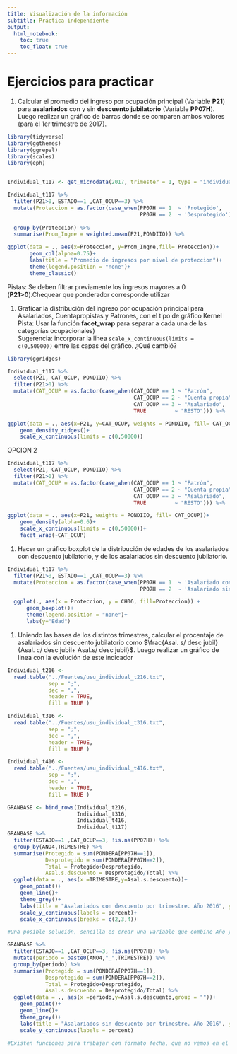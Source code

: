 ```yaml
---
title: Visualización de la información
subtitle: Práctica independiente
output:
  html_notebook: 
    toc: true
    toc_float: true 
---
```


# Ejercicios para practicar
1. Calcular el promedio del ingreso por ocupación principal (Variable **P21**)  para  **asalariados** con y sin **descuento jubilatorio** (Variable **PP07H**). Luego realizar un gráfico de barras donde se comparen ambos valores (para el 1er trimestre de 2017).                   
```r
library(tidyverse) 
library(ggthemes)  
library(ggrepel)   
library(scales)
library(eph)


Individual_t117 <- get_microdata(2017, trimester = 1, type = "individual")

Individual_t117 %>% 
  filter(P21>0, ESTADO==1 ,CAT_OCUP==3) %>% 
  mutate(Proteccion = as.factor(case_when(PP07H == 1  ~ 'Protegido', 
                                          PP07H == 2  ~ 'Desprotegido'))) %>% 
        
  group_by(Proteccion) %>% 
  summarise(Prom_Ingre = weighted.mean(P21,PONDIIO)) %>% 

ggplot(data = ., aes(x=Proteccion, y=Prom_Ingre,fill= Proteccion))+
       geom_col(alpha=0.75)+
       labs(title = "Promedio de ingresos por nivel de proteccion")+
       theme(legend.position = "none")+
       theme_classic()


```
  
  
   Pistas: Se deben filtrar previamente los ingresos mayores a 0 (**P21>0**).Chequear que ponderador corresponde utilizar           
               
1. Graficar la distribución del ingreso por ocupación principal para Asalariados, Cuentapropistas y Patrones, con el tipo de gráfico Kernel                 
   Pista: Usar la función **facet_wrap** para separar a cada una de las categorías ocupacionales)                
   Sugerencia: incorporar la línea ``` scale_x_continuous(limits = c(0,50000)) ``` entre las capas del gráfico. ¿Qué cambió?
   
```r
library(ggridges)

Individual_t117 %>% 
  select(P21, CAT_OCUP, PONDIIO) %>% 
  filter(P21>0) %>% 
  mutate(CAT_OCUP = as.factor(case_when(CAT_OCUP == 1 ~ "Patrón",
                                        CAT_OCUP == 2 ~ "Cuenta propia",
                                        CAT_OCUP == 3 ~ "Asalariado",
                                        TRUE         ~ "RESTO"))) %>% 

ggplot(data = ., aes(x=P21, y=CAT_OCUP, weights = PONDIIO, fill= CAT_OCUP))+
    geom_density_ridges()+
    scale_x_continuous(limits = c(0,50000))

```

OPCION 2

```r
Individual_t117 %>% 
  select(P21, CAT_OCUP, PONDIIO) %>% 
  filter(P21>0) %>% 
  mutate(CAT_OCUP = as.factor(case_when(CAT_OCUP == 1 ~ "Patrón",
                                        CAT_OCUP == 2 ~ "Cuenta propia",
                                        CAT_OCUP == 3 ~ "Asalariado",
                                        TRUE         ~ "RESTO"))) %>% 

ggplot(data = ., aes(x=P21, weights = PONDIIO, fill= CAT_OCUP))+
    geom_density(alpha=0.6)+
    scale_x_continuous(limits = c(0,50000))+
    facet_wrap(~CAT_OCUP)
```


1. Hacer un gráfico boxplot de la distribución de edades de los asalariados con descuento jubilatorio, y de los asalariados sin descuento jubilatorio.

```r
Individual_t117 %>% 
  filter(P21>0, ESTADO==1 ,CAT_OCUP==3) %>% 
  mutate(Proteccion = as.factor(case_when(PP07H == 1  ~ 'Asalariado con descuentos', 
                                          PP07H == 2  ~ 'Asalariado sin descuentos'))) %>% 

  ggplot(., aes(x = Proteccion, y = CH06, fill=Proteccion)) +
      geom_boxplot()+
      theme(legend.position = "none")+
      labs(y="Edad")


```


1. Uniendo las bases de los distintos trimestres, calcular el procentaje de asalariados sin descuento jubilatorio como $\frac{Asal. s/ desc jubil}{Asal. c/ desc jubil+ Asal.s/ desc jubil}$. Luego realizar un gráfico de linea con la evolución de este indicador

```r
Individual_t216 <-
  read.table("../Fuentes/usu_individual_t216.txt",
             sep = ";",
             dec = ",",
             header = TRUE,
             fill = TRUE )

Individual_t316 <-
  read.table("../Fuentes/usu_individual_t316.txt",
             sep = ";",
             dec = ",",
             header = TRUE,
             fill = TRUE )

Individual_t416 <-
  read.table("../Fuentes/usu_individual_t416.txt",
             sep = ";",
             dec = ",",
             header = TRUE,
             fill = TRUE )

GRANBASE <- bind_rows(Individual_t216,
                      Individual_t316,
                      Individual_t416,
                      Individual_t117)
GRANBASE %>% 
  filter(ESTADO==1 ,CAT_OCUP==3, !is.na(PP07H)) %>% 
  group_by(ANO4,TRIMESTRE) %>% 
  summarise(Protegido = sum(PONDERA[PP07H==1]),
            Desprotegido = sum(PONDERA[PP07H==2]),
            Total = Protegido+Desprotegido,
            Asal.s.descuento = Desprotegido/Total) %>% 
  ggplot(data = ., aes(x =TRIMESTRE,y=Asal.s.descuento))+
    geom_point()+
    geom_line()+
    theme_grey()+
    labs(title = "Asalariados con descuento por trimestre. Año 2016", y= "Tasa de asalariados con descuento")+
    scale_y_continuous(labels = percent)+
    scale_x_continuous(breaks = c(2,3,4))

#Una posible solución, sencilla es crear una variable que combine Año y Trimestre. El problema es que ahí deja de ser numérica la variable. Copio tu código y le modifico algunas cosas

GRANBASE %>% 
  filter(ESTADO==1 ,CAT_OCUP==3, !is.na(PP07H)) %>%
  mutate(periodo = paste0(ANO4,"_",TRIMESTRE)) %>% 
  group_by(periodo) %>% 
  summarise(Protegido = sum(PONDERA[PP07H==1]),
            Desprotegido = sum(PONDERA[PP07H==2]),
            Total = Protegido+Desprotegido,
            Asal.s.descuento = Desprotegido/Total) %>% 
  ggplot(data = ., aes(x =periodo,y=Asal.s.descuento,group = ""))+
    geom_point()+
    geom_line()+
    theme_grey()+
    labs(title = "Asalariados sin descuento por trimestre. Año 2016", y= "Tasa de asalariados con descuento")+
    scale_y_continuous(labels = percent)

#Existen funciones para trabajar con formato fecha, que no vemos en el curso, pero puede realizarse una transformación de la clase de esa variable para que R efectivamente contemple al Año y Trimestre como unidades de tiempo. Chequear paquete "zoo"




```


